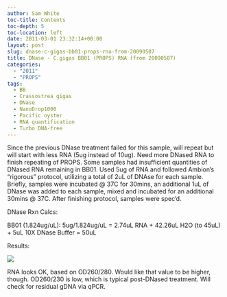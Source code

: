 ```yaml
---
author: Sam White
toc-title: Contents
toc-depth: 5
toc-location: left
date: 2011-03-01 23:32:14+00:00
layout: post
slug: dnase-c-gigas-bb01-props-rna-from-20090507
title: DNase - C.gigas BB01 (PROPS) RNA (from 20090507)
categories:
  - "2011"
  - "PROPS"
tags:
  - BB
  - Crassostrea gigas
  - DNase
  - NanoDrop1000
  - Pacific oyster
  - RNA quantification
  - Turbo DNA-free
---
```


Since the previous DNase treatment failed for this sample, will repeat but will start with less RNA (5ug instead of 10ug). Need more DNased RNA to finish repeating of PROPS. Some samples had insufficient quantities of DNased RNA remaining in BB01. Used 5ug of RNA and followed Ambion's "rigorous" protocol, utilizing a total of 2uL of DNAse for each sample. Briefly, samples were incubated @ 37C for 30mins, an additional 1uL of DNase was added to each sample, mixed and incubated for an additional 30mins @ 37C. After finishing protocol, samples were spec'd.

DNase Rxn Calcs:

BB01 (1.824ug/uL): 5ug/1.824ug/uL = 2.74uL RNA + 42.26uL H2O (to 45uL) + 5uL 10X DNase Buffer = 50uL

Results:

![](https://eagle.fish.washington.edu/Arabidopsis/RNA%20Spec%20Readings/20110301%20DNased%20RNA.JPG)

RNA looks OK, based on OD260/280. Would like that value to be higher, though. OD260/230 is low, which is typical post-DNased treatment. Will check for residual gDNA via qPCR.
